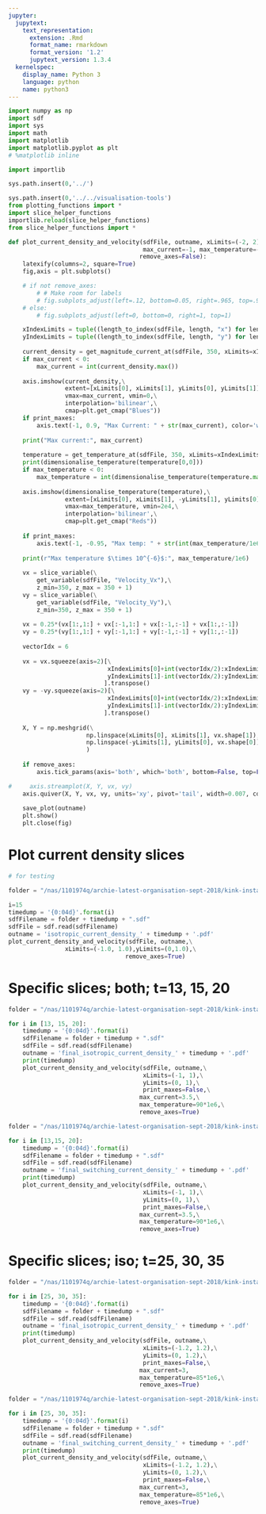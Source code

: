 ```yaml
---
jupyter:
  jupytext:
    text_representation:
      extension: .Rmd
      format_name: rmarkdown
      format_version: '1.2'
      jupytext_version: 1.3.4
  kernelspec:
    display_name: Python 3
    language: python
    name: python3
---
```


```python
import numpy as np
import sdf
import sys
import math
import matplotlib
import matplotlib.pyplot as plt
# %matplotlib inline

import importlib

sys.path.insert(0,'../')

sys.path.insert(0,'../../visualisation-tools')
from plotting_functions import *
import slice_helper_functions
importlib.reload(slice_helper_functions)
from slice_helper_functions import *
```

```python
def plot_current_density_and_velocity(sdfFile, outname, xLimits=(-2, 2), yLimits=(-2, 2),\
                                      max_current=-1, max_temperature=-1, print_maxes=False,\
                                     remove_axes=False):
    latexify(columns=2, square=True)
    fig,axis = plt.subplots()

    # if not remove_axes:
        # # Make room for labels
        # fig.subplots_adjust(left=.12, bottom=0.05, right=.965, top=.99)
    # else:
        # fig.subplots_adjust(left=0, bottom=0, right=1, top=1)

    xIndexLimits = tuple((length_to_index(sdfFile, length, "x") for length in xLimits))
    yIndexLimits = tuple((length_to_index(sdfFile, length, "y") for length in yLimits))
    
    current_density = get_magnitude_current_at(sdfFile, 350, xLimits=xIndexLimits, yLimits=yIndexLimits)
    if max_current < 0:
        max_current = int(current_density.max())
    
    axis.imshow(current_density,\
                extent=[xLimits[0], xLimits[1], yLimits[0], yLimits[1]],\
                vmax=max_current, vmin=0,\
                interpolation='bilinear',\
                cmap=plt.get_cmap("Blues"))
    if print_maxes:
        axis.text(-1, 0.9, "Max Current: " + str(max_current), color='w')
    
    print("Max current:", max_current)
    
    temperature = get_temperature_at(sdfFile, 350, xLimits=xIndexLimits, yLimits=yIndexLimits)
    print(dimensionalise_temperature(temperature[0,0]))
    if max_temperature < 0:
        max_temperature = int(dimensionalise_temperature(temperature.max()))
    
    axis.imshow(dimensionalise_temperature(temperature),\
                extent=[xLimits[0], xLimits[1], -yLimits[1], yLimits[0]],\
                vmax=max_temperature, vmin=2e4,\
                interpolation='bilinear',\
                cmap=plt.get_cmap("Reds"))
    
    if print_maxes:
        axis.text(-1, -0.95, "Max temp: " + str(int(max_temperature/1e6)), color='w')
    
    print(r"Max temperature $\times 10^{-6}$:", max_temperature/1e6)
            
    vx = slice_variable(\
        get_variable(sdfFile, "Velocity_Vx"),\
        z_min=350, z_max = 350 + 1)
    vy = slice_variable(\
        get_variable(sdfFile, "Velocity_Vy"),\
        z_min=350, z_max = 350 + 1)
    
    vx = 0.25*(vx[1:,1:] + vx[:-1,1:] + vx[:-1,:-1] + vx[1:,:-1])
    vy = 0.25*(vy[1:,1:] + vy[:-1,1:] + vy[:-1,:-1] + vy[1:,:-1])
    
    vectorIdx = 6
    
    vx = vx.squeeze(axis=2)[\
                            xIndexLimits[0]+int(vectorIdx/2):xIndexLimits[1]:vectorIdx,\
                            yIndexLimits[1]-int(vectorIdx/2):yIndexLimits[0]:-vectorIdx\
                           ].transpose()
    vy = -vy.squeeze(axis=2)[\
                            xIndexLimits[0]+int(vectorIdx/2):xIndexLimits[1]:vectorIdx,\
                            yIndexLimits[1]-int(vectorIdx/2):yIndexLimits[0]:-vectorIdx\
                           ].transpose()
    
    X, Y = np.meshgrid(\
                      np.linspace(xLimits[0], xLimits[1], vx.shape[1]),\
                      np.linspace(-yLimits[1], yLimits[0], vx.shape[0])\
                      )
    
    if remove_axes:
        axis.tick_params(axis='both', which='both', bottom=False, top=False, labelbottom=False, right=False, left=False, labelleft=False)

#     axis.streamplot(X, Y, vx, vy)
    axis.quiver(X, Y, vx, vy, units='xy', pivot='tail', width=0.007, color='k')
    
    save_plot(outname)
    plt.show()
    plt.close(fig)
```

# Plot current density slices

```python
# for testing

folder = "/nas/1101974q/archie-latest-organisation-sept-2018/kink-instabilities/initially-unstable/cadence-5-v1e-4r5e-4.5/v1e-4r5e-4.5-isotropic/Data/"

i=15
timedump = '{0:04d}'.format(i)
sdfFilename = folder + timedump + ".sdf"
sdfFile = sdf.read(sdfFilename)
outname = 'isotropic_current_density_' + timedump + '.pdf'
plot_current_density_and_velocity(sdfFile, outname,\
                xLimits=(-1.0, 1.0),yLimits=(0,1.0),\
                                 remove_axes=True)
```

# Specific slices; both; t=13, 15, 20

```python
folder = "/nas/1101974q/archie-latest-organisation-sept-2018/kink-instabilities/initially-unstable/cadence-5-v1e-4r5e-4.5/v1e-4r5e-4.5-isotropic/Data/"

for i in [13, 15, 20]:
    timedump = '{0:04d}'.format(i)
    sdfFilename = folder + timedump + ".sdf"
    sdfFile = sdf.read(sdfFilename)
    outname = 'final_isotropic_current_density_' + timedump + '.pdf'
    print(timedump)
    plot_current_density_and_velocity(sdfFile, outname,\
                                      xLimits=(-1, 1),\
                                      yLimits=(0, 1),\
                                      print_maxes=False,\
                                     max_current=3.5,\
                                     max_temperature=90*1e6,\
                                     remove_axes=True)

folder = "/nas/1101974q/archie-latest-organisation-sept-2018/kink-instabilities/initially-unstable/cadence-5-v1e-4r5e-4.5/v1e-4r5e-4.5-switching/Data/"

for i in [13,15, 20]:
    timedump = '{0:04d}'.format(i)
    sdfFilename = folder + timedump + ".sdf"
    sdfFile = sdf.read(sdfFilename)
    outname = 'final_switching_current_density_' + timedump + '.pdf'
    print(timedump)
    plot_current_density_and_velocity(sdfFile, outname,\
                                      xLimits=(-1, 1),\
                                      yLimits=(0, 1),\
                                      print_maxes=False,\
                                     max_current=3.5,\
                                     max_temperature=90*1e6,\
                                     remove_axes=True)
```

# Specific slices; iso; t=25, 30, 35

```python
folder = "/nas/1101974q/archie-latest-organisation-sept-2018/kink-instabilities/initially-unstable/cadence-5-v1e-4r5e-4.5/v1e-4r5e-4.5-isotropic/Data/"

for i in [25, 30, 35]:
    timedump = '{0:04d}'.format(i)
    sdfFilename = folder + timedump + ".sdf"
    sdfFile = sdf.read(sdfFilename)
    outname = 'final_isotropic_current_density_' + timedump + '.pdf'
    print(timedump)
    plot_current_density_and_velocity(sdfFile, outname,\
                                      xLimits=(-1.2, 1.2),\
                                      yLimits=(0, 1.2),\
                                      print_maxes=False,\
                                     max_current=3,
                                     max_temperature=85*1e6,\
                                     remove_axes=True)
```

```python
folder = "/nas/1101974q/archie-latest-organisation-sept-2018/kink-instabilities/initially-unstable/cadence-5-v1e-4r5e-4.5/v1e-4r5e-4.5-switching/Data/"

for i in [25, 30, 35]:
    timedump = '{0:04d}'.format(i)
    sdfFilename = folder + timedump + ".sdf"
    sdfFile = sdf.read(sdfFilename)
    outname = 'final_switching_current_density_' + timedump + '.pdf'
    print(timedump)
    plot_current_density_and_velocity(sdfFile, outname,\
                                      xLimits=(-1.2, 1.2),\
                                      yLimits=(0, 1.2),\
                                      print_maxes=False,\
                                     max_current=3,
                                     max_temperature=85*1e6,\
                                     remove_axes=True)
```
